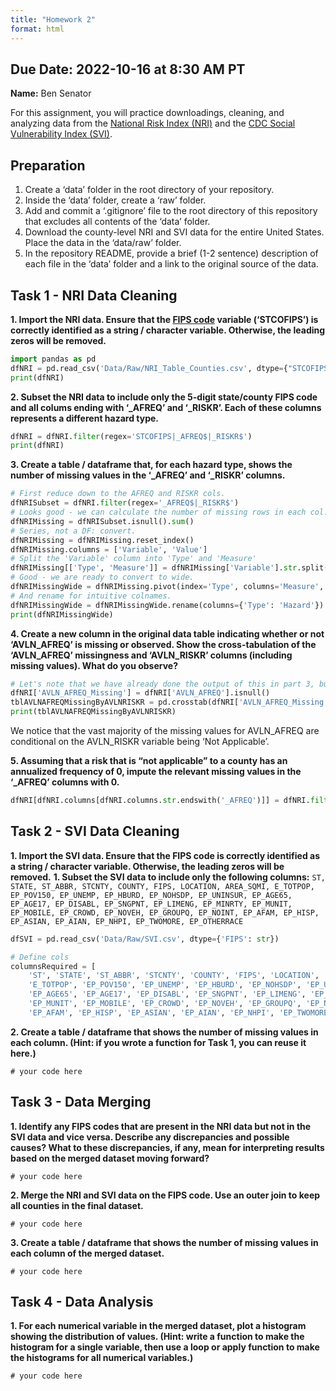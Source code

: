 ```yaml
---
title: "Homework 2"
format: html
---
```


__Due Date:__ 2022-10-16 at 8:30 AM PT
---

__Name:__ Ben Senator

For this assignment, you will practice downloadings, cleaning, and analyzing data from the [National Risk Index (NRI)](https://hazards.fema.gov/nri/) and the [CDC Social Vulnerability Index (SVI)](https://www.atsdr.cdc.gov/placeandhealth/svi/index.html).

## Preparation

1. Create a 'data' folder in the root directory of your repository.
1. Inside the 'data' folder, create a 'raw' folder.
1. Add and commit a '.gitignore' file to the root directory of this repository that excludes all contents of the 'data' folder.
1. Download the county-level NRI and SVI data for the entire United States. Place the data in the 'data/raw' folder.
1. In the repository README, provide a brief (1-2 sentence) description of each file in the 'data' folder and a link to the original source of the data.

## Task 1 - NRI Data Cleaning

__1. Import the NRI data. Ensure that the [FIPS code](https://en.wikipedia.org/wiki/Federal_Information_Processing_Standard_state_code) variable ('STCOFIPS') is correctly identified as a string / character variable. Otherwise, the leading zeros will be removed.__

```python
import pandas as pd
dfNRI = pd.read_csv('Data/Raw/NRI_Table_Counties.csv', dtype={"STCOFIPS": str})
print(dfNRI)
```

__2. Subset the NRI data to include only the 5-digit state/county FIPS code and all colums ending with '\_AFREQ' and '\_RISKR'. Each of these columns represents a different hazard type.__

```python
dfNRI = dfNRI.filter(regex='STCOFIPS|_AFREQ$|_RISKR$')
print(dfNRI)
```

__3. Create a table / dataframe that, for each hazard type, shows the number of missing values in the '\_AFREQ' and '\_RISKR' columns.__

```python
# First reduce down to the AFREQ and RISKR cols.
dfNRISubset = dfNRI.filter(regex='_AFREQ$|_RISKR$')
# Looks good - we can calculate the number of missing rows in each col.
dfNRIMissing = dfNRISubset.isnull().sum()
# Series, not a DF: convert.
dfNRIMissing = dfNRIMissing.reset_index()
dfNRIMissing.columns = ['Variable', 'Value']
# Split the 'Variable' column into 'Type' and 'Measure'
dfNRIMissing[['Type', 'Measure']] = dfNRIMissing['Variable'].str.split('_', expand=True)
# Good - we are ready to convert to wide.
dfNRIMissingWide = dfNRIMissing.pivot(index='Type', columns='Measure', values = 'Value').reset_index()
# And rename for intuitive colnames.
dfNRIMissingWide = dfNRIMissingWide.rename(columns={'Type': 'Hazard'})
print(dfNRIMissingWide)
```

__4. Create a new column in the original data table indicating whether or not 'AVLN_AFREQ' is missing or observed. Show the cross-tabulation of the 'AVLN_AFREQ' missingness and 'AVLN_RISKR' columns (including missing values). What do you observe?__
```python
# Let's note that we have already done the output of this in part 3, but we will also create the requested missing indicator here.
dfNRI['AVLN_AFREQ_Missing'] = dfNRI['AVLN_AFREQ'].isnull()
tblAVLNAFREQMissingByAVLNRISKR = pd.crosstab(dfNRI['AVLN_AFREQ_Missing'], dfNRI['AVLN_RISKR'], dropna=False)
print(tblAVLNAFREQMissingByAVLNRISKR)
```

We notice that the vast majority of the missing values for AVLN_AFREQ are conditional on the AVLN_RISKR variable being 'Not Applicable'.

__5. Assuming that a risk that is "not applicable" to a county has an annualized frequency of 0, impute the relevant missing values in the '\_AFREQ' columns with 0.__

```python
dfNRI[dfNRI.columns[dfNRI.columns.str.endswith('_AFREQ')]] = dfNRI.filter(regex='_AFREQ$').fillna(0)
```

## Task 2 - SVI Data Cleaning

__1. Import the SVI data. Ensure that the FIPS code is correctly identified as a string / character variable. Otherwise, the leading zeros will be removed.__
__1. Subset the SVI data to include only the following columns:__
`ST, STATE, ST_ABBR, STCNTY, COUNTY, FIPS, LOCATION, AREA_SQMI, E_TOTPOP, EP_POV150, EP_UNEMP, EP_HBURD, EP_NOHSDP, EP_UNINSUR, EP_AGE65, EP_AGE17, EP_DISABL, EP_SNGPNT, EP_LIMENG, EP_MINRTY, EP_MUNIT, EP_MOBILE, EP_CROWD, EP_NOVEH, EP_GROUPQ, EP_NOINT, EP_AFAM, EP_HISP, EP_ASIAN, EP_AIAN, EP_NHPI, EP_TWOMORE, EP_OTHERRACE`

```python
dfSVI = pd.read_csv('Data/Raw/SVI.csv', dtype={'FIPS': str})
```

```python
# Define cols
columnsRequired = [
    'ST', 'STATE', 'ST_ABBR', 'STCNTY', 'COUNTY', 'FIPS', 'LOCATION', 'AREA_SQMI', 
    'E_TOTPOP', 'EP_POV150', 'EP_UNEMP', 'EP_HBURD', 'EP_NOHSDP', 'EP_UNINSUR', 
    'EP_AGE65', 'EP_AGE17', 'EP_DISABL', 'EP_SNGPNT', 'EP_LIMENG', 'EP_MINRTY', 
    'EP_MUNIT', 'EP_MOBILE', 'EP_CROWD', 'EP_NOVEH', 'EP_GROUPQ', 'EP_NOINT', 
    'EP_AFAM', 'EP_HISP', 'EP_ASIAN', 'EP_AIAN', 'EP_NHPI', 'EP_TWOMORE', 'EP_OTHERRACE']
```

__2. Create a table / dataframe that shows the number of missing values in each column.
(Hint: if you wrote a function for Task 1, you can reuse it here.)__

```
# your code here
```

## Task 3 - Data Merging
__1. Identify any FIPS codes that are present in the NRI data but not in the SVI data and vice versa. Describe any discrepancies and possible causes? What to these discrepancies, if any, mean for interpreting results based on the merged dataset moving forward?__
```
# your code here
```
__2. Merge the NRI and SVI data on the FIPS code. Use an outer join to keep all counties in the final dataset.__
```
# your code here
```
__3. Create a table / dataframe that shows the number of missing values in each column of the merged dataset.__

```
# your code here
```

## Task 4 - Data Analysis

__1. For each numerical variable in the merged dataset, plot a histogram showing the distribution of values.
(Hint: write a function to make the histogram for a single variable, then use a loop or apply function to make the histograms for all numerical variables.)__

```
# your code here
```
